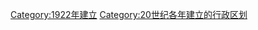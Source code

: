 {{Cat topic in year| topic=建立的行政區劃|year=1922}}
[[Category:1922年建立|Category:1922年建立]]
[[Category:20世纪各年建立的行政区划‎|Category:20世纪各年建立的行政区划‎]]